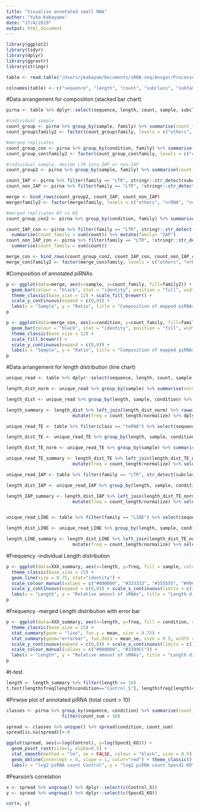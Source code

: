 ```yaml
---
title: "Visualise annotated small RNA"
author: "Yuka Kabayama"
date: "17/4/2019"
output: html_document
---
```


```r
library(ggplot2)
library(tidyr)
library(dplyr)
library(ggrastr)
library(stringr)
```

```r
table <- read.table("/Users/ykabayam/Documents/sRNA-seq/Ansgar/Processed/v3/view/spocd1_sRNA_full_table_v3.txt", sep="\t", stringsAsFactors = FALSE, header = FALSE)

colnames(table) <- c("sequence", "length", "count", "subclass", "subfamily", "family", "class", "sample", "condition", "normF")
```

#Data arrangement for composition (stacked bar chart)
```r
pirna <- table %>% dplyr::select(sequence, length, count, sample, subclass, subfamily, family, condition) %>% filter(length >= 25, length <= 30) %>% unique()

#individual sample
count_group <- pirna %>% group_by(sample, family) %>% summarise(count_family = sum(count)) %>% filter(!family %in% c("LINE?", "LTR?", "SINE?", "miRNA", "tegRNA")) %>% ungroup()
count_group$family2 <- factor(count_group$family, levels = c("others", "nrRNA", "ncRNA", "genes", "LINE", "SINE", "LTR"))

#merged replicates
count_group_con <- pirna %>% group_by(condition, family) %>% summarise(count_family = sum(count)) %>% filter(!family %in% c("LINE?", "LTR?", "SINE?", "miRNA", "tegRNA")) %>% ungroup()
count_group_con$family2 <- factor(count_group_con$family, levels = c("others", "nrRNA", "ncRNA", "genes", "LINE", "SINE", "LTR"))

#individual sample, devide LTR into IAP or non-IAP
count_group2 <- pirna %>% group_by(sample, family) %>% summarise(count_family = sum(count)) %>% filter(!family %in% c("LINE?", "LTR", "LTR?", "SINE?", "miRNA", "tegRNA")) %>% ungroup()

count_IAP <- pirna %>% filter(family == "LTR", stringr::str_detect(subclass, "IAP")) %>% group_by(sample, family) %>% summarise(count_family = sum(count)) %>% mutate(family= "IAP")
count_non_IAP <- pirna %>% filter(family == "LTR", !stringr::str_detect(subclass, "IAP")) %>% group_by(sample, family) %>% summarise(count_family = sum(count))

merge <- bind_rows(count_group2, count_IAP, count_non_IAP)
merge$family2 <- factor(merge$family, levels = c("others", "nrRNA", "ncRNA", "genes", "LINE", "SINE", "LTR", "IAP"))

#merged replicates WT vs KO
count_group_con2 <- pirna %>% group_by(condition, family) %>% summarise(count_family = sum(count)) %>% filter(!family %in% c("LINE?", "LTR", "LTR?", "SINE?", "miRNA", "tegRNA")) %>% ungroup()

count_IAP_con <- pirna %>% filter(family == "LTR", stringr::str_detect(subclass, "IAP")) %>% group_by(condition, family) %>% 
  summarise(count_family = sum(count)) %>% mutate(family= "IAP")
count_non_IAP_con <- pirna %>% filter(family == "LTR", !stringr::str_detect(subclass, "IAP")) %>% group_by(condition, family) %>% 
  summarise(count_family = sum(count))

merge_con <- bind_rows(count_group_con2, count_IAP_con, count_non_IAP_con)
merge_con$family2 <- factor(merge_con$family, levels = c("others", "nrRNA", "ncRNA", "genes", "LINE", "SINE", "LTR", "IAP"))
```

#Composition of annotated piRNAs 
```r
p <- ggplot(data=merge, aes(x=sample, y=count_family, fill=family2)) + 
  geom_bar(colour = "black", stat = "identity", position = "fill", width = 0.8) + 
  theme_classic(base_size = 12) + scale_fill_brewer() +
  scale_y_continuous(expand = c(0,0)) +
  labs(x = "Sample", y = "Ratio", title = "Composition of mapped piRNAs (25-30 nt)")
p
```

```r
p <- ggplot(data=merge_con, aes(x=condition, y=count_family, fill=family2)) +
  geom_bar(colour = "black", stat = "identity", position = "fill", width = 0.5) + 
  theme_classic(base_size = 12) +
  scale_fill_brewer() +
  scale_y_continuous(expand = c(0,0)) +
  labs(x = "Sample", y = "Ratio", title = "Composition of mapped piRNAs (25-30 nt)")
p
```

#Data arrangement for length distribution (line chart)
```r
unique_read <- table %>% dplyr::select(sequence, length, count, sample, condition, normF) %>% filter(length >= 18, length <= 32) %>% unique()

length_dist_norm <- unique_read %>% group_by(sample) %>% summarise(normalize = sum(count)) %>% ungroup() %>% dplyr::select(sample, normalize)

length_dist <- unique_read %>% group_by(length, sample, condition) %>% summarise(count_length = sum(count))

length_summary <- length_dist %>% left_join(length_dist_norm) %>% rowwise() %>% 
                         mutate(freq = count_length/normalize) %>% dplyr::select(length, sample, freq, condition)

unique_read_TE <- table %>% filter(class == "teRNA") %>% select(sequence, length, count, sample, condition) %>% filter(length >= 18, length <= 32) %>% unique()

length_dist_TE <- unique_read_TE %>% group_by(length, sample, condition) %>% summarise(count_length = sum(count))

length_dist_TE_norm <- unique_read_TE %>% group_by(sample) %>% summarise(normalize = sum(count)) %>% ungroup() %>% select(sample, normalize)

unique_read_TE_summary <- length_dist_TE %>% left_join(length_dist_TE_norm) %>% rowwise() %>% 
                         mutate(freq = count_length/normalize) %>% select(length, sample, freq, condition)

unique_read_IAP <- table %>% filter(family == "LTR", str_detect(subclass, "IAP")) %>% select(sequence, length, count, sample, condition) %>% filter(length >= 18, length <= 32) %>% unique()

length_dist_IAP <- unique_read_IAP %>% group_by(length, sample, condition) %>% summarise(count_length = sum(count))

length_IAP_summary <- length_dist_IAP %>% left_join(length_dist_TE_norm) %>% rowwise() %>% 
                         mutate(freq = count_length/normalize) %>% select(length, sample, freq, condition)


unique_read_LINE <- table %>% filter(family == "LINE") %>% select(sequence, length, count, sample, condition) %>% filter(length >= 18, length <= 32) %>% unique()

length_dist_LINE <- unique_read_LINE %>% group_by(length, sample, condition) %>% summarise(count_length = sum(count))

length_LINE_summary <- length_dist_LINE %>% left_join(length_dist_TE_norm) %>% rowwise() %>% 
                         mutate(freq = count_length/normalize) %>% select(length, sample, freq, condition)
```

#Frequency -individual Length distribution
```r
p <- ggplot(data=XXX_summary, aes(x=length, y=freq, fill = sample, colour = sample)) + 
  theme_classic(base_size = 15) +
  geom_line(size = 0.75, stat="identity") + 
  scale_colour_manual(values = c("#000000", "#333333", "#555555", "#99CCFF", "#3399CC", "#0099CC")) +
  scale_y_continuous(expand = c(0,0)) + scale_x_continuous(limits = c(18, 32), breaks = seq(18, 32, 1)) +
  labs(x = "Length", y = "Relative amount of sRNAs", title = "Length distribution of XXX small RNAs")
p
```

#Frequency -merged Length distribution with error bar
```r
p <- ggplot(data=XXX_summary, aes(x=length, y=freq, fill = condition, colour = condition)) +
  theme_classic(base_size = 15) +
  stat_summary(geom = "line", fun.y = mean, size = 0.75) +
  stat_summary(geom="errorbar", fun.data = mean_se, size = 0.5, width = 0.2) +
  scale_y_continuous(expand = c(0,0)) + scale_x_continuous(limits = c(18, 32), breaks = seq(18, 32, 1)) +
  scale_colour_manual(values = c("#000000", "#3399CC")) +
  labs(x = "Length", y = "Relative amount of sRNAs", title = "Length distribution of XXX small RNAs")
p
```

#t-test
```r
length <- length_summary %>% filter(length == 18)
t.test(length$freq[length$condition=="Control_S"], length$freq[length$condition=="Spocd1_KO"], var.equal = T)
```

#Pirwise plot of annotated piRNA (total count > 10)
```r
classes <- pirna %>% group_by(sequence, condition) %>% summarise(count_sum = sum(count)) %>%
                     filter(count_sum > 10)

spread <- classes %>% unique() %>% spread(condition, count_sum) 
spread[is.na(spread)]<-0
```

```r
ggplot(spread, aes(x=log(Control), y=log(Spocd1_KO))) + 
  geom_point_rast(size=1, alpha=0.5) + 
  stat_smooth(method = "lm", se = FALSE, colour = "black", size = 0.5) + 
  geom_abline(intercept = 0, slope = 1, color="red") + theme_classic() +
  labs(x = "log2 piRNA count Control", y = "log2 piRNA count Spocd1 KO", title = "Pairwise plot of piRNA (25-30 nt, >10 count)")
```

#Pearson's correlation
```r
x <- spread %>% ungroup() %>% dplyr::select(c(Control_S))
y <- spread %>% ungroup() %>% dplyr::select(c(Spocd1_KO))

cor(x, y)
```

